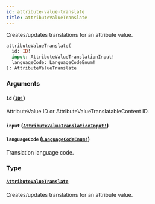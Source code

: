 ```yaml
---
id: attribute-value-translate
title: attributeValueTranslate
---
```


Creates/updates translations for an attribute value.

```graphql
attributeValueTranslate(
  id: ID!
  input: AttributeValueTranslationInput!
  languageCode: LanguageCodeEnum!
): AttributeValueTranslate

```

### Arguments

#### `id` ([`ID!`](/docs/developer/api-reference/scalars/id))

AttributeValue ID or AttributeValueTranslatableContent ID.

#### `input` ([`AttributeValueTranslationInput!`](/docs/developer/api-reference/inputs/attribute-value-translation-input))

#### `languageCode` ([`LanguageCodeEnum!`](/docs/developer/api-reference/enums/language-code-enum))

Translation language code.

### Type

#### [`AttributeValueTranslate`](/docs/developer/api-reference/objects/attribute-value-translate)

Creates/updates translations for an attribute value.
